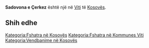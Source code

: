 {{Fshat në 
 | Emri                = Sadovona e Çerkez
 | EmriAlt                = 
 | NAME_SHORT_FORM=      
 | NAME_GENERIC=      
 | NAME_SORT_NAME_RO=      SADOVONAECERKEZ
 | FULL_NAME_RO = Sadovona e Çerkez
 | FULL_NAME_ND_RO=Sadovona e Cerkez
 | SORT_NAME_RG=SADOVONAECERKEZ
 | FULL_NAME_RG=Sadovona e Çerkez
 | FULL_NAME_ND_RG=Sadovona e Cerkez
 | SRP_NAME_SHORT_FORM=      
 | SRP_NAME_GENERIC=      
 | SRP_NAME_SORT_NAME_RO=      
 | SRP_FULL_NAME_RO = 
 | SRP_FULL_NAME_ND_RO=
 | SRP_SORT_NAME_RG=
 | SRP_FULL_NAME_RG=
 | SRP_FULL_NAME_ND_RG=
 | Emri (Rasa dhanore) = 
 | Figura              = 
 | Shteti              = Kosovo
 | Komuna              = Viti
 | Kodi postar         = 
 | Sipërfaqja          = 

 | Popullsia           = 

 | Regj. i popullsisë  = 
 | Dend. e popullsisë  = 
 | Faqja zyrtare       = 
 <!--- Koordinatat ----> 
 | Gjerësia            = 42.343333
 | Gjatësia            = 21.28
 | Lartësia            = 
}}
'''Sadovona e Çerkez''' është një [[]] në [[Viti]] të [[Kosovës]].

<!-- == Gjeografia == -->
<!-- == Historia == -->
<!-- == Demografia == -->
== Shih edhe ==
{{Komuna Viti}}
{{Kosovo-Administrata-Cung}}

[[Kategoria:Fshatra në Kosovës]]
[[Kategoria:Fshatra në Kommunes Viti]]
[[Kategoria:Vendbanime në Kosovës]]